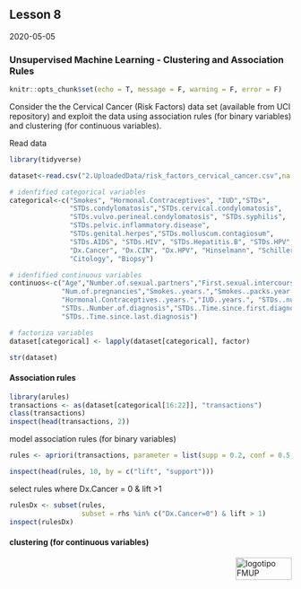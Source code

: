 ## Lesson 8

2020-05-05

### Unsupervised Machine Learning - Clustering and Association Rules

```r
knitr::opts_chunk$set(echo = T, message = F, warning = F, error = F)

```


Consider the the Cervical Cancer (Risk Factors) data set (available from UCI repository) and exploit the data using association rules (for binary variables) and clustering (for continuous variables).

Read data
```r
library(tidyverse)

dataset<-read.csv("2.UploadedData/risk_factors_cervical_cancer.csv",na.strings = c("NA","?",""))

# idenfified categorical variables
categorical<-c("Smokes", "Hormonal.Contraceptives", "IUD","STDs",
               "STDs.condylomatosis","STDs.cervical.condylomatosis", 
               "STDs.vulvo.perineal.condylomatosis", "STDs.syphilis",
               "STDs.pelvic.inflammatory.disease",
               "STDs.genital.herpes","STDs.molluscum.contagiosum",
               "STDs.AIDS", "STDs.HIV", "STDs.Hepatitis.B", "STDs.HPV",
               "Dx.Cancer", "Dx.CIN", "Dx.HPV", "Hinselmann", "Schiller",
               "Citology", "Biopsy")

# idenfified continuous variables
continuos<-c("Age","Number.of.sexual.partners","First.sexual.intercourse",
             "Num.of.pregnancies","Smokes..years.","Smokes..packs.year.",
             "Hormonal.Contraceptives..years.","IUD..years.", "STDs..number.",
             "STDs..Number.of.diagnosis","STDs..Time.since.first.diagnosis", 
             "STDs..Time.since.last.diagnosis")

# factoriza variables
dataset[categorical] <- lapply(dataset[categorical], factor)

str(dataset)
```

#### Association rules
```r
library(arules)
transactions <- as(dataset[categorical[16:22]], "transactions")
class(transactions)
inspect(head(transactions, 2))
```

model association rules (for binary variables)
```r
rules <- apriori(transactions, parameter = list(supp = 0.2, conf = 0.5, target = "rules"))

inspect(head(rules, 10, by = c("lift", "support")))
```

select rules where Dx.Cancer = 0 & lift >1
```r
rulesDx <- subset(rules,
                  subset = rhs %in% c("Dx.Cancer=0") & lift > 1)
inspect(rulesDx)
```

#### clustering (for continuous variables)



<img src="images/logoFMUP.png" alt="logotipo FMUP" style="width:100px;height:40px;" align="right">

